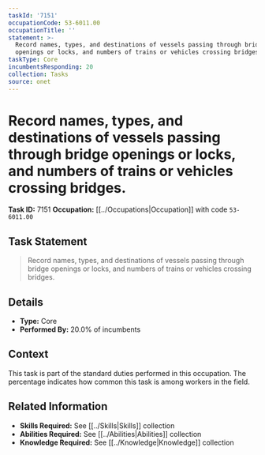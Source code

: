 ```yaml
---
taskId: '7151'
occupationCode: 53-6011.00
occupationTitle: ''
statement: >-
  Record names, types, and destinations of vessels passing through bridge
  openings or locks, and numbers of trains or vehicles crossing bridges.
taskType: Core
incumbentsResponding: 20
collection: Tasks
source: onet
---
```

# Record names, types, and destinations of vessels passing through bridge openings or locks, and numbers of trains or vehicles crossing bridges.

**Task ID:** 7151
**Occupation:** [[../Occupations|Occupation]] with code `53-6011.00`

## Task Statement

> Record names, types, and destinations of vessels passing through bridge openings or locks, and numbers of trains or vehicles crossing bridges.

## Details

- **Type:** Core
- **Performed By:** 20.0% of incumbents

## Context

This task is part of the standard duties performed in this occupation. The percentage indicates how common this task is among workers in the field.

## Related Information

- **Skills Required:** See [[../Skills|Skills]] collection
- **Abilities Required:** See [[../Abilities|Abilities]] collection
- **Knowledge Required:** See [[../Knowledge|Knowledge]] collection
